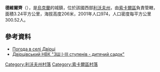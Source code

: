 {{coord|50|13|47|N|24|4|52|E|scale:100000|display=title}}

'''德維爾齊'''（{{lang-uk|Двірці}}），是[[烏克蘭|烏克蘭]]的城鎮，位於該國西部[[利沃夫州|利沃夫州]]，由[[索卡爾區|索卡爾區]]負責管轄，面積3.24平方公里，海拔高度206米，2001年人口974，人口密度每平方公里300.52人。

==參考資料==
* [http://weather.in.ua/ua/l'vovskaja/6430 Погода в селі Двірці] {{Wayback|url=http://weather.in.ua/ua/l'vovskaja/6430 |date=20160305215145 }}
* [http://schooldvirtsi.at.ua/ Двірцівський НВК "ЗШ І-ІІІ ступенів - дитячий садок"] {{Wayback|url=http://schooldvirtsi.at.ua/ |date=20190921234108 }}

[[Category:利沃夫州村落|Category:利沃夫州村落]]
[[Category:索卡爾區村落|Category:索卡爾區村落]]


{{Lviv-geo-stub}}